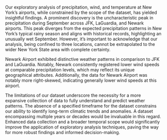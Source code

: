 Our exploratory analysis of precipitation, wind, and temperature at New York's airports, while constrained by the scope of the dataset, has yielded insightful findings. A prominent discovery is the uncharacteristic peak in precipitation during September across JFK, LaGuardia, and Newark airports. This peak diverges from the expected precipitation patterns in New York's typical rainy season and aligns with historical records, highlighting an unusually wet September. However, it's important to acknowledge that our analysis, being confined to three locations, cannot be extrapolated to the wider New York State area with complete certainty.

Newark Airport exhibited distinctive weather patterns in comparison to JFK and LaGuardia. Notably, Newark consistently registered lower wind speeds at comparable precipitation levels, which may reflect its unique geographical attributes. Additionally, the data for Newark Airport was notably more right-skewed, indicating generally lower wind speeds at this airport.

The limitations of our dataset underscore the necessity for a more expansive collection of data to fully understand and predict weather patterns. The absence of a specified timeframe for the dataset constrains our ability to identify long-term climatic trends and anomalies. A dataset encompassing multiple years or decades would be invaluable in this regard. Enhanced data collection and a broader temporal scope would significantly improve the application of exploratory analysis techniques, paving the way for more robust findings and informed decision-making.
